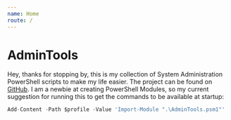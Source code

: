 ```yaml
---
name: Home
route: /
---
```


# AdminTools

Hey, thanks for stopping by, this is my collection of System Administration PowerShell scripts to make my life easier.
The project can be found on [GitHub](https://github.com/baileydauterman/AdminTools).
I am a newbie at creating PowerShell Modules, so my current suggestion for running this to get the commands to be available at startup:

```js
Add-Content -Path $profile -Value 'Import-Module ".\AdminTools.psm1"'
```


<Playground>
</Playground>